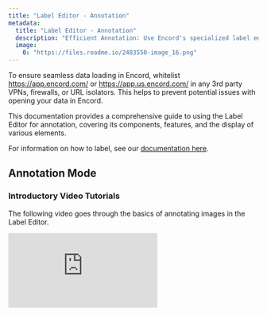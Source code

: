 ```yaml
---
title: "Label Editor - Annotation"
metadata: 
  title: "Label Editor - Annotation"
  description: "Efficient Annotation: Use Encord's specialized label editor for annotation tasks. Explore specific documentation for various file types."
  image: 
    0: "https://files.readme.io/2483550-image_16.png"
---
```


<Info>To ensure seamless data loading in Encord, whitelist https://app.encord.com/ or https://app.us.encord.com/ in any 3rd party VPNs, firewalls, or URL isolators. This helps to prevent potential issues with opening your data in Encord.</Info>

This documentation provides a comprehensive guide to using the Label Editor for annotation, covering its components, features, and the display of various elements.

For information on how to label, see our [documentation here](/platform-documentation/GettingStarted/gettingstarted-labeling). 

## Annotation Mode

### Introductory Video Tutorials

The following video goes through the basics of annotating images in the Label Editor.

<div
  style={{
    height: '0',
    paddingBottom: '56.25%',
    position: 'relative'
  }}
>
  <iframe
    allowFullScreen
    frameBorder="0"
    mozallowfullscreen=""
    src="https://www.loom.com/embed/44a0c44e350e4900b75b236934880ae0?sid=2bc76a90-40da-4af5-9ec6-253ac27254b1"
    style={{
      height: '100%',
      left: '0',
      position: 'absolute',
      top: '0',
      width: '100%'
    }}
    webkitallowfullscreen=""
  />
</div>

The following video goes through the basics of annotating videos in the Label Editor.

<div
  style={{
    height: '0',
    paddingBottom: '56.25%',
    position: 'relative'
  }}
>
  <iframe
    allowFullScreen
    frameBorder="0"
    mozallowfullscreen=""
    src="https://www.loom.com/embed/8e6255f742454694ade6bcf38bee11c0?sid=bb568aff-823f-4e07-bcdf-ae101b3ffbe3"
    style={{
      height: '100%',
      left: '0',
      position: 'absolute',
      top: '0',
      width: '100%'
    }}
    webkitallowfullscreen=""
  />
</div>

<Tip>Check out our [Video Tutorials page](/platform-documentation/General/video-tutorials) for more introductory videos!</Tip>

---

<div class="flex justify-center">
    <img src="https://storage.googleapis.com/docs-media.encord.com/static/img/annotate/overview/annotator-overview.png" width="900"/>
</div>

**Annotation mode components**:

- **A**. [Editor menu](#editor-menu)
- **B**. [Quick toolbar](#quick-toolbar)
- **C**. [Classes](#classes)
- **D**. [Instances and Frame labels](#instances-and-frame-labels)
- **E**. [Automated labeling](#automated-labeling)
- **F**. [Editor timeline (for videos and image sequences only)](/platform-documentation/Annotate/annotate-label-editor/annotate-videos#editor-timeline)
- **G**. Annotation canvas: displays the media asset and provides interface for drawing and editing labels.
- **H**. [Editor header](#editor-header)
- **I**. [Skip or Submit](#skip-or-submit-labels)

---

### Copy / Paste Labels & Instances

Using the copy and paste features in the Label Editor can significantly save time and effort. Here's how you can efficiently use these features:

- **Copy**: To copy both the label and the instance, use the keyboard shortcut <kbd>CMD</kbd> + <kbd>C</kbd> on Mac or <kbd>Ctrl</kbd> + <kbd>C</kbd> on Windows.

- **Paste instance**: To paste the copied instance, use <kbd>CMD</kbd> + <kbd>V</kbd> on Mac or <kbd>Ctrl</kbd> + <kbd>V</kbd> on Windows. Instances can only be pasted onto a different frame from where they were copied.

- **Paste Label**: To paste just the label / shape, use <kbd>CMD</kbd> + <kbd>Shift</kbd> + <kbd>V</kbd> on Mac or <kbd>Ctrl</kbd> + <kbd>Shift</kbd> + <kbd>V</kbd> on Windows. Labels can be pasted onto any frame.

---


### Bulk Label Operations

Fixing incorrect labels is an important step in producing high-quality datasets. With bulk label operations, annotators can merge labels which should really be one instance, or efficiently delete multiple labels in bulk.

Bulk label operations are accessed in the [editor menu](#editor-menu). 

**Merge operations**

Merge one or more label objects into a single object.

1. Select all objects to be merged in the _Select objects to be merged_ drop-down menu.
2. Select the target object in the _Select objects to be merged into_ field. 
2. Click **Merge**.

<div class="flex justify-center">
    <img src="https://storage.googleapis.com/docs-media.encord.com/static/img/bulk-operations-merge.gif" width="600" alt="Merge objects into a single object" title="merge-operations" />
</div>

**Delete operations**

Encord lets you perform bulk delete operations as follows:

<div class="flex justify-center">
    <img src="https://storage.googleapis.com/docs-media.encord.com/static/img/annotate/overview/delete-operations.png" width="900" alt="delete labels in bulk" title="Delete-operations" />
</div>

**Remove labels of a specific class**:
1. Select a class to delete from the _Select class menu_.
2. Specify the frame range.
3. Click the **Delete** button.

**Delete all labels within a frame range**:
1. Navigate to the _Delete all labels from range_ section.
2. Set a range to delete labels from.
3. Click **Delete**.

**Delete labels below a specified confidence level**:
1. Navigate to the _Delete labels below confidence_ section.
2. Set the minimum confidence threshold. All labels with a [confidence value](#confidence-score) below this threshold are deleted.
3. Specify a range of frames to delete the specified labels from.
4. Click **Delete**.

---

### Classes

In annotation mode, the _Classes_ section of the Label Editor shows you the available Ontology classes, both objects and classifications. You can create a new instance by either clicking the desired class, or by using the indicated instantiation hotkeys. Learn more about Ontologies in general [here](/platform-documentation/Annotate/annotate-ontologies/annotate-ontologies) or learn more about the details of [Ontology structure on Encord](/platform-documentation/Annotate/annotate-ontologies/annotate-ontologies#ontology-structure).

---

### Instances and Frame labels

The canvas is your labeling area to annotate the _instances_ of the Ontology classes.

- An instance is a specific occurrence of a class. For example, if you have a class called "Car", an instance of this class could be "Car(0)", which might represent a specific black sedan. This single instance can appear in a single frame or a range of frames, and therefore, instances may contain multiple labels across frames. You can think of an instance as a unique object that belongs to a certain class.

- A frame label is a frame-specific annotation of an instance. For example, the annotation of "Car(0)" on frame 201 is a label. Labels are used to annotate instances in specific frames, providing more detailed information about the instance in the context of that frame.

<Tip>You can group instances of the same class together using the _Group by class_ button.</Tip>

---

### Skip or Submit labels

**Submit tasks**

Labels are applied in the Label Editor. Click the **Submit** button to submit your labels for [review](#review-mode). 

<Note>All [issues need to be resolved](#resolving-issues) before a task can be submitted.</Note>

<div class="flex justify-center">
    <img src="https://storage.googleapis.com/docs-media.encord.com/static/img/skip-and-submit.png" width="700"/>
</div>

**Skip tasks**

Users have the option to skip tasks in instances where, for example, the file is blurred, or if they suspect the task was erroneously added.

When a user skips a task, it is automatically unassigned from them, and the task's status is updated to _Skipped_. If another task is available, it automatically opens in the Label Editor and is assigned to the user. 

1. Click the **Skip** button to skip an annotation task. 

<div class="flex justify-center">
    <img src="https://storage.googleapis.com/docs-media.encord.com/static/img/annotate/label_editor/skip-task.png" width="700"/>
</div>

2. A dialog appears. Enter a reason for skipping the task - the reason is added as an [issue](/platform-documentation/Annotate/annotate-label-editor/annotate-label-editor-annotate#comments-and-issues) to the task that annotators and reviewers can see. If no reason is entered "This task was skipped" is added by default.

<div class="flex justify-center">
    <img src="https://storage.googleapis.com/docs-media.encord.com/static/img/annotate/label_editor/skip-reason.png" width="400"/>
</div>

---

### Turbo mode

Turbo mode simplifies the standard annotation workflow, enabling annotators to rapidly assign or confirm attributes. Activate turbo mode and choose an instance from the top-left dropdown menu to set the instance and its relevant attributes.

<Tip>In turbo mode, the auto-zoom feature automatically focuses the point of view on the active instance as you browse through them. You can adjust the zoom manually to get a better view of the instance's context. The view auto-zooms again when moving to another instance.</Tip>

**Enable turbo mode:**

1. Open the [editor settings](#editor-settings). 
2. Use the search bar to search for _Turbo mode_.
3. Enable the _Turbo mode_ toggle.

---

### View Annotator Instructions

The **Annotator instructions** button is available in the top-left corner of the Label Editor if annotation instructions are provided by the Admin or Team Manager. 

<Tip> To learn how to upload annotation instructions click [here](/platform-documentation/Annotate/annotate-projects/annotate-project-settings#upload-annotation-instructions)</Tip>

<div class="flex justify-center">
  <img src="https://storage.googleapis.com/docs-media.encord.com/static/img/projects/annotation-instructions.png" width="700" />
</div>

---

### Confidence Score

Each instance or label is assigned a confidence score (denoted with the symbol α) that appears next to the label name. 

The confidence score is a measure of a machine learning model's certainty that a given prediction is accurate. The higher the confidence score, the more certain a model is about its prediction.

Manual labels are always assigned α = 100%, while label predictions created via models and automated methods such as interpolation will have a confidence score below 100% (α < 100%).

Models allow you to select a _Minimum confidence threshold_ that determines the lowest confidence that label predictions can have to appear as annotations. It ranges from 0 to 1.

<div class="flex justify-center">
    <img src="https://storage.googleapis.com/docs-media.encord.com/static/img/confidence-model.png" width="500" />
</div>

A _Minimum confidence threshold_ of 0.6, as seen in the image above, states that only labels above a confidence score α = 60% will be accepted as labels.

---

### Labels pane

The _Labels_ pane shows all the instantiated objects and classifications for a data unit. Objects are grouped first by class, and sorted by creation time within each class, with earlier objects on top. They are named in an "ABC (0)" format, where ABC is the Ontology class and 0 is the first instance annotation. 

<div class="flex justify-center">
    <img src="https://storage.googleapis.com/docs-media.encord.com/static/img/labels-pane.png" width="500"/>
</div>

- **A**: Toggle between showing displaying all labels, or only labels in the current frame. 
- **B**: Show / Hide details for this instance. 
- **C**: The range of frames the instances appears on.
- **D**: Attributes the object has and the frames they appear on. 
- **E**: Filter by frame range.
- **F**: Sort label instances.
- **G**: Search for an instance.
- **H**: Show / Hide labels.
- **I**: Show / Hide labels for this instance.
- **J**: Additional actions. Described below.
- **K**: Keyboard shortcut to create a label for this instance.
- **L**:[Edit attributes](#attributes) for this instance.
- **M**: Add a new label for this instance.
- **N**: Toggle auto-annotation for [SAM](/platform-documentation/Annotate/automated-labeling/annotate-sam). 

**Click the _three dots_ icon to access additional actions:**

<div class="flex justify-center">
    <img src="https://storage.googleapis.com/docs-media.encord.com/static/img/instances-tab-more-actions.png" width="200"/>
</div>

**Copy URL**: Copies the URL for the particular object. 

**Copy identifier**: Each object instance is automatically assigned a unique alphanumeric ID, which can be used to identify it within the project. This ID is sometimes known alternately as a _feature hash_, _instance hash_, or _instance identifier_. For objects and classifications, it may also be known as the _object hash_ or _classification hash_. Use this button to copy the _instance identifier_ to your clipboard -- which may help in workflows using specific instances in source code or for other purposes.

**Track from this frame**: Initiates single object tracking. This type of automated labeling creates labels for the specified object from the current frame, according to the [Single object tracking settings](#single-object-tracking-settings) section in the [editor settings](#editor-settings).

**Interpolate**: Interpolates this object's location for a range between specified frames. Please see our [documentation on interpolation](/platform-documentation/Annotate/automated-labeling/annotate-interpolation) for more details.

**Go to object**: Navigate to the specified object in the data asset. If it is present in more than one frame, the first frame the object appears is shown.

**Split object track**: In some cases, particularly when many objects overlap, labels may be associated with the correct instance in several frames, but later become associated with a different instance. In those cases, use the _Split object track_ feature, which will split the labels from one instance into two at the frame specified.

<div class="flex justify-center">
    <img src="https://storage.googleapis.com/docs-media.encord.com/static/img/annotate/label_editor/split-instances_edited.gif" width="700"/>
</div>

**Change class**: Use the drop-down in the modal to change the current class of an instance. You can only switch within classes of the same [annotation type](/platform-documentation/Annotate/annotate-ontologies#objects). For example, you cannot switch from a bounding box to a polygon.

**Delete object**: Delete an object from a single frame or a range of frames. To delete labels between frame ranges, move the frame slider to the desired frames, or input the _From_ and _To_ (exclusive) values in the relevant form.

### Attributes

The details pane allows you to modify attributes efficiently. For [dynamic attributes](/platform-documentation/Annotate/annotate-label-editor/annotate-videos#dynamic-attributes), use the 'Preserve chosen state' feature. When this feature is toggled 'ON', any subsequent labels for that instance automatically inherit the same dynamic attribute value as the frame where 'Preserve chosen state' was enabled.

<Tip>See our [tutorial on adding attributes](/platform-documentation/GettingStarted/gettingstarted-labeling#adding-attributes) for a detailed guide</Tip>

If you have numerous attributes, use the search bar to quickly find specific attributes or attribute values.

<div class="flex justify-center">
    <img src="https://storage.googleapis.com/docs-media.encord.com/static/img/attribute-search.png" width="300" />
</div>


---

### Automated Labeling

Automated labeling includes several techniques to quickly create labels and classifications automatically. 
- [models](/platform-documentation/Annotate/models) must be created and trained before use.
- [Object tracking](/platform-documentation/Annotate/automated-labeling/annotate-tracking) and [interpolation](/platform-documentation/Annotate/automated-labeling/annotate-interpolation) do not require set up or training, and are always available.

<Tip>For a more detailed explanation of these features, please visit our [automated labeling page](/platform-documentation/Annotate/automated-labeling).</Tip>

1. Click the **Automated labeling** button to open the *Automated labeling* panel.
2. Select the type of automated labeling you want to use.
3. Run automated labeling for the selected objects.

<Tip> 
Alternatively, run [object tracking](/platform-documentation/Annotate/automated-labeling/annotate-tracking) or [interpolation](/platform-documentation/Annotate/automated-labeling/annotate-interpolation) on videos, image groups, and image sequences by:

1. Right-clicking a label.
2. Selecting _Track from this frame_ to initiate [object tracking](/platform-documentation/Annotate/automated-labeling/annotate-sam2-video-tracking#change-tracking-algorithm), or select _Interpolate_ to interpolate the selected object instance.

<div class="flex justify-center">
    <img src="https://storage.googleapis.com/docs-media.encord.com/static/img/annotate/overview/automated-labeling.gif" width="700"/>
</div>

</Tip>

---

### Segment Anything Model 2 (SAM 2)

Segment Anything Model 2 (SAM2) allows you to create labels around distinct features in all supported file formats. 

- Click the wand icon within the polygon class.
- Click on the part of the frame or image you want segmented. 
  - Left-click a section you want to add to your label. 
  - Right-click a part of the selected area to remove it from the label.
- Click **Add label** once the area you want labeled is highlighted.

<Tip>A step-by-step guide for using SAM can be found [here](/platform-documentation/Annotate/automated-labeling/annotate-sam).</Tip>

---

### Edit polygons and polylines

Encord provides multiple tools to edit polygon and polyline labels after they have been created.  

**Move vertices**:

Click and drag a vertex to move it to a new location.

**Adding a polygon or polyline vertex**:

You can add more vertices to a polygon after it has been created.

1. Click the polygon you want to add a vertex to
2. Click the position along the edge of the polygon you want to add a vertex. Repeat to add as many vertices as necessary.

**Removing a polygon or polyline vertex**:

You can remove the last vertex by pressing the <kbd>Backspace</kbd> key while still in _draw_ mode.

**Remove vertices from a polygon as follows**:

1. Click the polygon you want to remove vertices from
2. Right-click a vertex to delete it

**Polygon and polyline brush tool**:

Use the brush tool to modify the edge of a polygon or polyline in a free-hand manner.

1. Right-click the polygon you would like to edit.
2. Click **Edit with brush** or press the <kbd>G</kbd> hotkey.
A floating brush tool menu appears.
3. Adjust the brush size to suit your needs.
4. Mouse over location you would like to start editing from, and click and hold to start the edit process.
5. Drag the cursor freely to draw out the new polygon edge let go of mouse to finish editing.

**Eraser tool**:

Use the eraser tool to remove any part of a polygon in a free-hand manner. 

<div class="flex justify-center">
    <img src="https://storage.googleapis.com/docs-media.encord.com/static/img/eraser-tool.png" width="300" />
</div>

1. Right-click the polygon you would like to edit.
2. Click **Edit with brush** or press the <kbd>G</kbd> hotkey.
A floating brush tool menu appears.
3. Select the eraser tool.
4. Adjust the brush size to suit your needs.
5. Mouse over location you would like to start editing from, and click and hold to start the edit process.
6. Drag the cursor freely to draw out the new polygon edge let go of mouse to finish editing.

**Freehand edge touchup**:

<div class="flex justify-center">
    <img src="https://storage.googleapis.com/docs-media.encord.com/static/img/freehand-edge-touchup.gif" />
</div>

Freehand edge touchup lets you refine a polygon by drawing a new edge between two vertices to adjust and close its shape.  

1. Right-click the polygon you want to edit.  
2. Select **Freehand edge touchup** or press the <kbd>F</kbd> hotkey.  
3. Click the starting vertex for your new edge.  
4. Move the cursor to the target vertex where you want to close the shape.  
5. Click to finalize the edit.

### Editor Canvas Interactions

**Shape-specific interactions**:

| Shape    | Interactions                                   | Modalities |
|----------|------------------------------------------------|------------|
| Bitmask | Ability to move (one or multiple)             | Video / Image Group / Image Sequence / DICOM        |
|          | Ability to ‘select multiple’ with <kbd>Shift</kbd> + click | Video / Image Group / Image Sequence / DICOM      |
|          | Draw using polygon ‘pen’                      | Video / Image Group / Image Sequence / DICOM           |
|          | [Panoptic mode](/platform-documentation/Annotate/annotate-label-editor/annotate-videos#panoptic-mode)                                | Video / Image Group / Image Sequence / DICOM           |
| Polygon |                                                | Video / Image Group / Image Sequence / DICOM           |
|          | Add vertex with left-click                    | Video / Image Group / Image Sequence / DICOM           |
|          | Remove vertex with right-click                | Video / Image Group / Image Sequence / DICOM           |
| Polyline |                                               | Video / Image Group / Image Sequence / DICOM           |
|          | Add vertex with left-click                    | Video / Image Group / Image Sequence / DICOM           |
|          | Remove vertex with right-click                | Video / Image Group / Image Sequence / DICOM           |


**Right-click interactions**:

<Note>_Track from this frame_ refers to [object tracking](/platform-documentation/Annotate/automated-labeling/annotate-tracking)</Note>

| Shape                  | Right-click Interactions          | Modalities                                     |
| ---------------------- | --------------------------------- | ---------------------------------------------- |
| Bounding Box           | Track from this frame             | Videos, image groups, and image sequences only |
| Bounding Box           | Interpolate                       | Videos, image groups, and image sequences only |
| Bounding Box           | Split object track                | All                                            |
| Bounding Box           | Change class                      | All                                            |
| Bounding Box           | Copy identifier                   | All                                            |
| Bounding Box           | Delete object                     | All                                            |
| Bounding Box           | Copy URL                          | All                                            |
| Rotatable Bounding Box | Track from this frame             | Videos, image groups, and image sequences only |
| Rotatable Bounding Box | Interpolate                       | Videos, image groups, and image sequences only |
| Rotatable Bounding Box | Split object track                | All                                            |
| Rotatable Bounding Box | Change class                      | All                                            |
| Rotatable Bounding Box | Copy identifier                   | All                                            |
| Rotatable Bounding Box | Delete object                     | All                                            |
| Rotatable Bounding Box | Copy URL                          | All                                            |
| Polygon                | Interpolate                       | All                                            |
| Polygon                | Split object track                | All                                            |
| Polygon                | Change class                      | All                                            |
| Polygon                | Copy identifier                   | All                                            |
| Polygon                | Delete object                     | All                                            |
| Polygon                | Copy URL                          | All                                            |
| Polygon                | Track from this frame             | Videos                                         |
| Polygon                | Edit with brush                   | All                                            |
| Polygon                | Freehand edge touchup             | All                                            |
| Polygon                | Merge with another polygon             | All                                            |
| Polygon                | Subtract another polygon            | All                                            |
| Polyline               | Track from this frame             | Videos, image groups, and image sequences only |
| Polyline               | Interpolate                       | Videos, image groups, and image sequences only |
| Polyline               | Split object track                | All                                            |
| Polyline               | Change class                      | All                                            |
| Polyline               | Copy identifier                   | All                                            |
| Polyline               | Delete object                     | All                                            |
| Polyline               | Copy URL                          | All                                            |
| Polyline               | Freehand edge touchup             | All                                            |
| Keypoint               | Track from this frame             | Videos, image groups, and image sequences only |
| Keypoint               | Interpolate                       | Videos, image groups, and image sequences only |
| Keypoint               | Split object track                | All                                            |
| Keypoint               | Change class                      | All                                            |
| Keypoint               | Copy identifier                   | All                                            |
| Keypoint               | Delete object                     | All                                            |
| Keypoint               | Copy URL                          | All                                            |
| Bitmask                | Interpolate                       | Videos, image groups, and image sequences only |
| Bitmask                | Change class                      | All                                            |
| Bitmask                | Copy identifier                   | All                                            |
| Bitmask                | Delete object                     | All                                            |
| Bitmask                | Copy URL                          | All                                            |
| Bitmask                | Select more bitmasks to combine   | All                                            |
| Bitmask                | Track from this frame             | Videos                                         |
| Object Primitive       | Track from this frame             | Videos, image groups, and image sequences only |
| Object Primitive       | Interpolate                       | Videos, image groups, and image sequences only |
| Object Primitive       | Change class                      | All                                            |
| Object Primitive       | Copy identifier                   | All                                            |
| Object Primitive       | Delete object                     | All                                            |
| Object Primitive       | Copy URL                          | All                                            |

---

## Controls Common To Both Modes


<ControlsCommonToBothModes />

---

## WACOM Tablet Support

Our [Label Editor](/platform-documentation/Annotate/annotate-label-editor) fully supports Wacom tablets and pens. You get the best experience if you enable [freehand drawing mode](/platform-documentation/Annotate/annotate-label-editor#freehand-drawing--polygon-coarseness).

## Label Editor V1 (Legacy)

<Warning>Label Editor V1 has been deprecated.</Warning>

The following actions vary significantly between the legacy Label Editor V1 and the new Label Editor. To see how to perform these in the new Label Editor, see our documentation [here](/platform-documentation/Annotate/annotate-label-editor#editing-tools).

**Adding a polygon vertex - Label Editor V1**

To add more vertices to a polygon after it has been created:

1. Click the polygon you want to add a vertex to
2. Click the _Add vertex_ icon in the floating window that appears, or use the <kbd>A</kbd> hotkey to activate 'Add vertex mode'
3. Move the mouse, which should now be in a '+' icon, over the edge where you wish to add a vertex. The edge in question
  should highlight indicating you've placed the mouse correctly. Click to place a vertex
4. Continue placing vertices until you're satisfied. Press <kbd>A</kbd> or click the _Add vertex_ icon on the floating toolbar to turn off add vertex mode

<div class="flex justify-center">
    <img src="https://storage.googleapis.com/docs-media.encord.com/static/img/add_vertex.gif" width="600" />
</div>

**Removing a polygon or polyline vertex - Label Editor V1**

To remove vertices from a polygon::

1. Click on the polygon you want to remove a vertex from.
2. Click the _Remove vertex_ icon in the toolbar that appears, or use the <kbd>S</kbd> hotkey to activate 'Remove vertex mode'.
3. Move the cursor to the vertex you want to remove. The cursor should have a 'cancel' icon attached.
4. Click the vertex you want to remove.
5. Continue removing any vertices until you are satisfied.
5. Click the icon from step 2 again, or press the <kbd>S</kbd> hotkey again to exit 'Remove vertex mode'.

<div class="flex justify-center">
    <img src="https://storage.googleapis.com/docs-media.encord.com/static/img/remove_vertex.gif" width="600" />
</div>

**Freehand edge touchup - Label Editor V1**

If you need to modify the edge of a polygon to account for complicated shapes or other requirements, the freehand edge touchup feature allows you edit the edge of the polygon in a free-hand manner, from one vertex to another.

<Tip>If you need to edit your shape along the edge of the polygon, _in between_ vertices, use the [polygon brush tool](#polygon-brush-tool) instead.</Tip>

1. Click the polygon you would like to edit.
2. Click the _Freehand edge touchup_ icon in the floating toolbar that appears, or use the <kbd>F</kbd> hotkey to activate 'freehand edge touchup' mode.
3. Mouse over the vertex you would like to start editing from, and click to start the edit process.
4. Drag the cursor freely to draw out the new polygon edge. Navigate the cursor to the pre-existing vertex you want to finish on, and click to finalize the new edge boundary.

<div class="flex justify-center">
    <img src="https://storage.googleapis.com/docs-media.encord.com/static/img/freehand-edit-polygon-edge.gif" width="600" />
</div>
